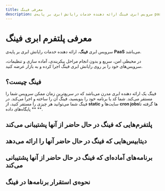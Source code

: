 ```yaml
---
title: معرفی فینگ
description: سرویس ابری فینگ ارائه دهنده خدمات رایانش ابری بر پایه‌ی paas می‌باشد
---
```



# معرفی پلتفرم ابری فینگ

سرویس ابری **فینگ**، ارائه دهنده خدمات رایانش ابری بر پایه‌ی **PaaS** می‌باشد. 

در محیطی امن، سریع و بدون انجام مراحل پیکربندی، آماده سازی و تنظیمات، سرویس‌های خود را بر روی رایانش ابری فینگ اجرا کرده و به بازار عرضه کنید.

## فینگ چیست؟

فینگ یک ارائه دهنده ابری مدرن می‌باشد که در سریع‌ترین زمان ممکن سرویس شما را مستقر می‌کند.
شما کد یا برنامه خود را بنویسید، فینگ آن را ساخته و اجرا می‌کند.
در فینگ شما می‌توانید هر چیزی را مستقر کنید، از **static** سایت‌ها و **cron jobs**‌ها گرفته تا ** پایگاه‌های داده **.

## پلتفرم‌هایی که فینگ در حال حاضر از آنها پشتیبانی می‌کند

<Catalog>
  <AppCatalog title="Node.js" href="/platform/node" icon="nodejs/nodejs-original.svg" />
  <AppCatalog title="Static" href="/platform/static" icon="html5/html5-original.svg" />
  <AppCatalog title="Golang" href="/platform/golang" icon="go/go-original.svg" />
  <AppCatalog title="Docker" href="/platform/docker" icon="docker/docker-original.svg" />
  <AppCatalog title="Python" href="/platform/python" icon="python/python-original.svg" />
  <AppCatalog title="Php" href="/platform/php" icon="php/php-original.svg" />
  <AppCatalog title="Dotnetcore" href="/platform/dotnetcore"  icon="dotnetcore/dotnetcore-original.svg" />
  <AppCatalog title="Rust" href="/platform/rust"  icon="rust/rust-plain.svg" />
</Catalog>

## دیتابیس‌هایی که فینگ در حال حاضر آنها را ارائه می‌دهد
<Catalog>
  <AppCatalog  title="MySQL" href="/database/mysql" icon="mysql/mysql-original.svg" />
  <AppCatalog  title="PostgreSQL" href="/database/postgresql" icon="postgresql/postgresql-original.svg" />
  <AppCatalog  title="MongoDB" href="/database/mongodb" icon="mongodb/mongodb-original.svg" />
</Catalog>

## برنامه‌های آماده‌ای که فینگ در حال حاضر از آنها پشتیبانی می‌کند

<Catalog>
  <AppCatalog  title="Gitea" href="/service/gitea" icon="gitea/gitea-original.svg" />
  <AppCatalog  title="Minio" href="/service/minio" icon="minio/minio-original.png" />
  <AppCatalog  title="Grafana" href="/service/grafana" icon="grafana/grafana-original.svg" />
</Catalog>

## نحوه‌ی استقرار برنامه‌ها در فینگ

<Catalog>
  <AppCatalog title="Node.js" href="/quickstart/node" icon="nodejs/nodejs-original.svg" />
  <AppCatalog title="Static" href="/quickstart/static" icon="html5/html5-original.svg" />
  <AppCatalog title="React" href="/quickstart/react" icon="react/react-original.svg" />
  <AppCatalog title="Next.js" href="/quickstart/next" icon="nextjs/nextjs-original.svg" />
  <AppCatalog title="Nuxt.js" href="/quickstart/nuxt" icon="nuxtjs/nuxtjs-original.svg" />
  <AppCatalog title="Vue" href="/quickstart/vue" icon="vuejs/vuejs-original.svg" />
  <AppCatalog title="Gatsby" href="/quickstart/gatsby" icon="gatsby/gatsby-original.svg" />
  <AppCatalog title="Angular" href="/quickstart/angular" icon="angularjs/angularjs-original.svg" />
  <AppCatalog title="Nest" href="/quickstart/nest" icon="nestjs/nestjs-plain.svg" />
  <AppCatalog title="Vite" href="/quickstart/vite" icon="vite/vite-original.svg" />
  <AppCatalog title="Docusaurus" href="/quickstart/docusaurus-2"  icon="docusaurusjs/docusaurusjs-original.svg" />
  <AppCatalog title="Python" href="/quickstart/python" icon="python/python-original.svg" />
  <AppCatalog title="Flask" href="/quickstart/flask" icon="flask/flask-original.svg" />
  <AppCatalog title="Django" href="/quickstart/django" icon="django/django-plain.svg" />
  <AppCatalog title="Golang" href="/quickstart/golang" icon="go/go-original.svg" />
  <AppCatalog title="Docker" href="/quickstart/docker" icon="docker/docker-original.svg" />
  <AppCatalog title="Php" href="/quickstart/php" icon="php/php-original.svg" />
  <AppCatalog title="Laravel" href="/quickstart/laravel" icon="laravel/laravel-plain.svg" />
  <AppCatalog title="Dotnetcore" href="/quickstart/dotnetcore"  icon="dotnetcore/dotnetcore-original.svg" />
  <AppCatalog title="Rust" href="/quickstart/rust"  icon="rust/rust-plain.svg" />
</Catalog>